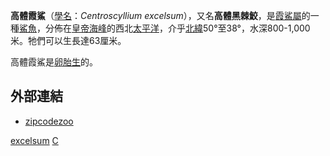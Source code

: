 {{Speciesbox
| status = DD
| status_system = IUCN3.1
| status_ref = <ref>McCormack, C., Nakaya, K. & Samiengo, B. 2009. Centroscyllium excelsum. The IUCN Red List of Threatened Species 2009: e.T161740A5492923. https://dx.doi.org/10.2305/IUCN.UK.2009-2.RLTS.T161740A5492923.en. Downloaded on 12 October 2017.</ref>
| name = 高體霞鯊
| range_map = Centroscyllium excelsum distmap.png
| range_map_width = 250px
| genus = Centroscyllium
| species = excelsum
| authority = Shirai & Nakaya, 1990
}}

'''高體霞鯊'''（[[學名|學名]]：''Centroscyllium excelsum''），又名'''高體黑棘鮫'''，是[[霞鯊屬|霞鯊屬]]的一種[[鯊魚|鯊魚]]，分佈在[[皇帝海峰|皇帝海峰]]的西北[[太平洋|太平洋]]，介乎[[北緯|北緯]]50°至38°，水深800-1,000米。牠們可以生長達63厘米。

高體霞鯊是[[卵胎生|卵胎生]]的。

==外部連結==
{{wikispecies|Centroscyllium excelsum|高體霞鯊}}
* [https://web.archive.org/web/20070930023610/http://zipcodezoo.com/Animals/C/Centroscyllium_excelsum.asp#Taxonomy zipcodezoo]
{{Taxonbar|from=Q997539}}

[[Category:霞鯊屬|excelsum]]
[[Category:1990年描述的魚類|C]]